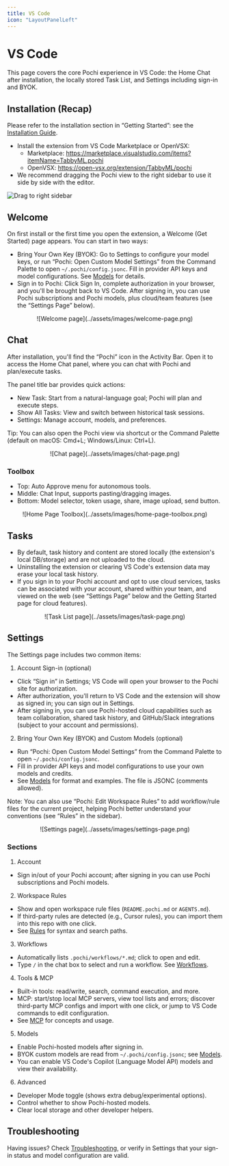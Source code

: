 ```yaml
---
title: VS Code
icon: "LayoutPanelLeft"
---
```


# VS Code

This page covers the core Pochi experience in VS Code: the Home Chat after installation, the locally stored Task List, and Settings including sign-in and BYOK.

## Installation (Recap)

Please refer to the installation section in “Getting Started”: see the [Installation Guide](/#installation).

- Install the extension from VS Code Marketplace or OpenVSX:
  - Marketplace: https://marketplace.visualstudio.com/items?itemName=TabbyML.pochi
  - OpenVSX: https://open-vsx.org/extension/TabbyML/pochi
- We recommend dragging the Pochi view to the right sidebar to use it side by side with the editor.

![Drag to right sidebar](../assets/images/vscode-right-sidebar.png)

## Welcome

On first install or the first time you open the extension, a Welcome (Get Started) page appears. You can start in two ways:

- Bring Your Own Key (BYOK): Go to Settings to configure your model keys, or run “Pochi: Open Custom Model Settings” from the Command Palette to open `~/.pochi/config.jsonc`. Fill in provider API keys and model configurations. See [Models](/models) for details.
- Sign in to Pochi: Click Sign In, complete authorization in your browser, and you'll be brought back to VS Code. After signing in, you can use Pochi subscriptions and Pochi models, plus cloud/team features (see the “Settings Page” below).

<p align="center">![Welcome page](../assets/images/welcome-page.png)</p>

## Chat

After installation, you'll find the “Pochi” icon in the Activity Bar. Open it to access the Home Chat panel, where you can chat with Pochi and plan/execute tasks.

The panel title bar provides quick actions:

- New Task: Start from a natural-language goal; Pochi will plan and execute steps.
- Show All Tasks: View and switch between historical task sessions.
- Settings: Manage account, models, and preferences.

Tip: You can also open the Pochi view via shortcut or the Command Palette (default on macOS: Cmd+L; Windows/Linux: Ctrl+L).

<p align="center">![Chat page](../assets/images/chat-page.png)</p>

### Toolbox

- Top: Auto Approve menu for autonomous tools.
- Middle: Chat Input, supports pasting/dragging images.
- Bottom: Model selector, token usage, share, image upload, send button.

<p align="center">
  ![Home Page Toolbox](../assets/images/home-page-toolbox.png)
</p>

## Tasks

- By default, task history and content are stored locally (the extension's local DB/storage) and are not uploaded to the cloud.
- Uninstalling the extension or clearing VS Code's extension data may erase your local task history.
- If you sign in to your Pochi account and opt to use cloud services, tasks can be associated with your account, shared within your team, and viewed on the web (see “Settings Page” below and the Getting Started page for cloud features).

<p align="center">![Task List page](../assets/images/task-page.png)</p>

## Settings

The Settings page includes two common items:

1. Account Sign-in (optional)

- Click “Sign in” in Settings; VS Code will open your browser to the Pochi site for authorization.
- After authorization, you'll return to VS Code and the extension will show as signed in; you can sign out in Settings.
- After signing in, you can use Pochi-hosted cloud capabilities such as team collaboration, shared task history, and GitHub/Slack integrations (subject to your account and permissions).

2. Bring Your Own Key (BYOK) and Custom Models (optional)

- Run “Pochi: Open Custom Model Settings” from the Command Palette to open `~/.pochi/config.jsonc`.
- Fill in provider API keys and model configurations to use your own models and credits.
- See [Models](/models) for format and examples. The file is JSONC (comments allowed).

Note: You can also use “Pochi: Edit Workspace Rules” to add workflow/rule files for the current project, helping Pochi better understand your conventions (see “Rules” in the sidebar).

<p align="center">![Settings page](../assets/images/settings-page.png)</p>

### Sections

1. Account

- Sign in/out of your Pochi account; after signing in you can use Pochi subscriptions and Pochi models.

2. Workspace Rules

- Show and open workspace rule files (`README.pochi.md` or `AGENTS.md`).
- If third-party rules are detected (e.g., Cursor rules), you can import them into this repo with one click.
- See [Rules](/rules) for syntax and search paths.

3. Workflows

- Automatically lists `.pochi/workflows/*.md`; click to open and edit.
- Type `/` in the chat box to select and run a workflow. See [Workflows](/workflows).

4. Tools & MCP

- Built-in tools: read/write, search, command execution, and more.
- MCP: start/stop local MCP servers, view tool lists and errors; discover third-party MCP configs and import with one click, or jump to VS Code commands to edit configuration.
- See [MCP](/mcp) for concepts and usage.

5. Models

- Enable Pochi-hosted models after signing in.
- BYOK custom models are read from `~/.pochi/config.jsonc`; see [Models](/models).
- You can enable VS Code's Copilot (Language Model API) models and view their availability.

6. Advanced

- Developer Mode toggle (shows extra debug/experimental options).
- Control whether to show Pochi-hosted models.
- Clear local storage and other developer helpers.

## Troubleshooting

Having issues? Check [Troubleshooting](/troubleshooting), or verify in Settings that your sign-in status and model configuration are valid.
